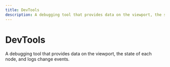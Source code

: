 ```yaml
---
title: DevTools
description: A debugging tool that provides data on the viewport, the state of each node, and logs change events. 
---
```




# DevTools

A debugging tool that provides data on the viewport, the state of each node, and logs change events. 

<UiComponentViewer />
